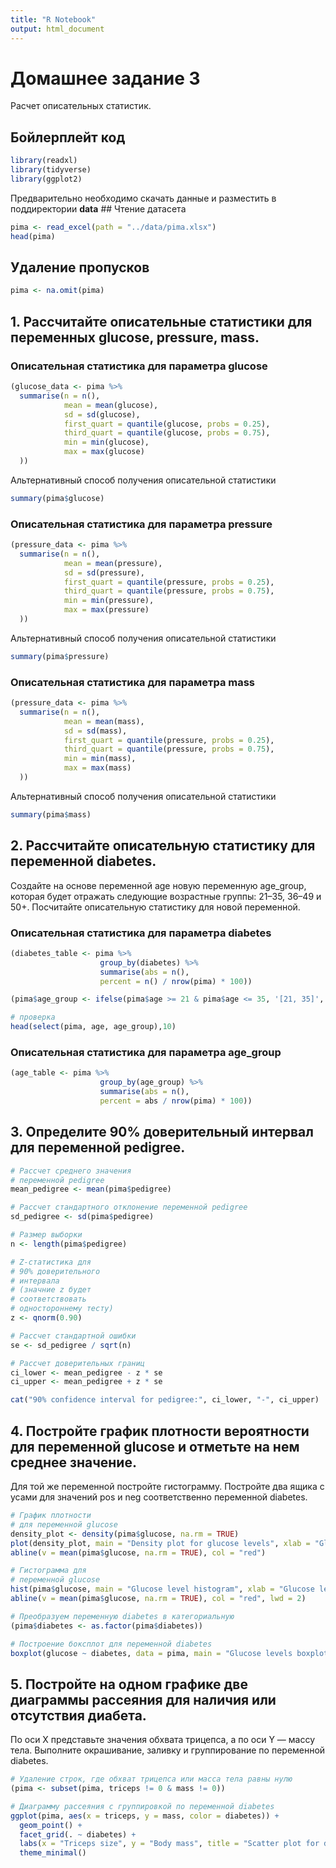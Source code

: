 ```yaml
---
title: "R Notebook"
output: html_document
---
```


# Домашнее задание 3
Расчет описательных статистик.

## Бойлерплейт код
```r
library(readxl)
library(tidyverse)
library(ggplot2)
```
Предварительно необходимо скачать данные и разместить в поддиректории **data**
## Чтение датасета
```r
pima <- read_excel(path = "../data/pima.xlsx")
head(pima)
```
## Удаление пропусков
```r
pima <- na.omit(pima)
```
## 1.  Рассчитайте описательные статистики для переменных glucose, pressure, mass.
### Описательная статистика для параметра **glucose**

```r
(glucose_data <- pima %>%
  summarise(n = n(),
            mean = mean(glucose),
            sd = sd(glucose),
            first_quart = quantile(glucose, probs = 0.25),
            third_quart = quantile(glucose, probs = 0.75),
            min = min(glucose),
            max = max(glucose)
  ))
```
Альтернативный способ получения описательной статистики
```r
summary(pima$glucose)
```
### Описательная статистика для параметра **pressure**

```r
(pressure_data <- pima %>%
  summarise(n = n(),
            mean = mean(pressure),
            sd = sd(pressure),
            first_quart = quantile(pressure, probs = 0.25),
            third_quart = quantile(pressure, probs = 0.75),
            min = min(pressure),
            max = max(pressure)
  ))
```
Альтернативный способ получения описательной статистики
```r
summary(pima$pressure)
```

### Описательная статистика для параметра **mass**

```r
(pressure_data <- pima %>%
  summarise(n = n(),
            mean = mean(mass),
            sd = sd(mass),
            first_quart = quantile(pressure, probs = 0.25),
            third_quart = quantile(pressure, probs = 0.75),
            min = min(mass),
            max = max(mass)
  ))
```
Альтернативный способ получения описательной статистики
```r
summary(pima$mass)
```

## 2. Рассчитайте описательную статистику для переменной diabetes.
Создайте на основе переменной age новую переменную age_group, которая будет отражать следующие возрастные группы: 21–35, 36–49 и 50+. Посчитайте описательную статистику для новой переменной.

### Описательная статистика для параметра diabetes
```r
(diabetes_table <- pima %>%
                    group_by(diabetes) %>%
                    summarise(abs = n(),
                    percent = n() / nrow(pima) * 100))
```

```r

(pima$age_group <- ifelse(pima$age >= 21 & pima$age <= 35, '[21, 35]', ifelse(pima$age >= 36 & pima$age <= 49, '[36, 49]', '50+')))

# проверка
head(select(pima, age, age_group),10)
```

### Описательная статистика для параметра age_group
```r
(age_table <- pima %>%
                    group_by(age_group) %>%
                    summarise(abs = n(),
                    percent = abs / nrow(pima) * 100))
```
## 3. Определите 90% доверительный интервал для переменной pedigree.
```r
# Рассчет среднего значения
# переменной pedigree
mean_pedigree <- mean(pima$pedigree)

# Рассчет стандартного отклонение переменной pedigree
sd_pedigree <- sd(pima$pedigree)

# Размер выборки
n <- length(pima$pedigree)

# Z-статистика для
# 90% доверительного
# интервала
# (значние z будет
# соответствовать
# одностороннему тесту)
z <- qnorm(0.90)

# Рассчет стандартной ошибки
se <- sd_pedigree / sqrt(n)

# Рассчет доверительных границ
ci_lower <- mean_pedigree - z * se
ci_upper <- mean_pedigree + z * se

cat("90% confidence interval for pedigree:", ci_lower, "-", ci_upper)
```
## 4. Постройте график плотности вероятности для переменной glucose и отметьте на нем среднее значение.
Для той же переменной постройте гистограмму. Постройте два ящика с усами для значений pos и neg соответственно переменной diabetes.

```r
# График плотности
# для переменной glucose
density_plot <- density(pima$glucose, na.rm = TRUE)
plot(density_plot, main = "Density plot for glucose levels", xlab = "Glucose level")
abline(v = mean(pima$glucose, na.rm = TRUE), col = "red")
```

```r
# Гистограмма для
# переменной glucose
hist(pima$glucose, main = "Glucose level histogram", xlab = "Glucose level", border = "blue", col = "lightblue", breaks = 30)
abline(v = mean(pima$glucose, na.rm = TRUE), col = "red", lwd = 2)
```

```r
# Преобразуем переменную diabetes в категориальную
(pima$diabetes <- as.factor(pima$diabetes))
```
```r
# Построение боксплот для переменной diabetes
boxplot(glucose ~ diabetes, data = pima, main = "Glucose levels boxplot", xlab = "Has diabetes", ylab = "Glucose level", col = c("lightblue", "lightgreen"))
```

## 5. Постройте на одном графике две диаграммы рассеяния для наличия или отсутствия диабета.
По оси X представьте значения обхвата трицепса, а по оси Y — массу тела. Выполните окрашивание, заливку и группирование по переменной diabetes.

```r
# Удаление строк, где обхват трицепса или масса тела равны нулю
(pima <- subset(pima, triceps != 0 & mass != 0))
```

```r
# Диаграмму рассеяния с группировкой по переменной diabetes
ggplot(pima, aes(x = triceps, y = mass, color = diabetes)) +
  geom_point() +
  facet_grid(. ~ diabetes) +
  labs(x = "Triceps size", y = "Body mass", title = "Scatter plot for diabetes") +
  theme_minimal()
```